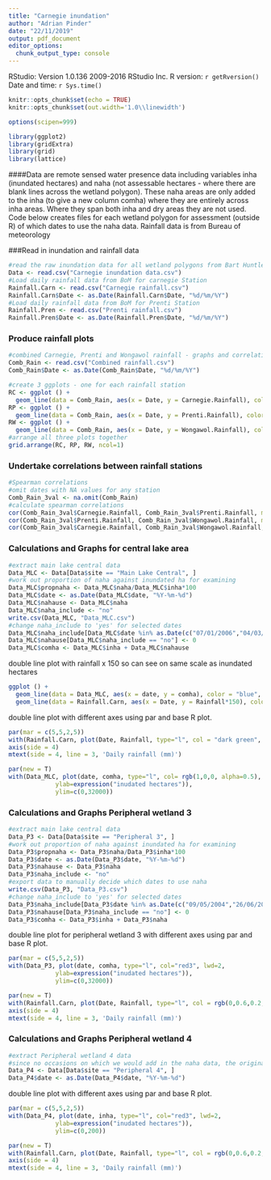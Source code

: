 ```yaml
---
title: "Carnegie inundation"
author: "Adrian Pinder"
date: "22/11/2019"
output: pdf_document
editor_options: 
  chunk_output_type: console
---
```


RStudio: Version 1.0.136 2009-2016 RStudio Inc. R version: `r getRversion()`  
Date and time: `r Sys.time()`

```r
knitr::opts_chunk$set(echo = TRUE)
knitr::opts_chunk$set(out.width='1.0\\linewidth')
```

```r
options(scipen=999)
```

```r
library(ggplot2)
library(gridExtra)
library(grid)
library(lattice)
```

####Data are remote sensed water presence data including variables inha (inundated hectares) and naha (not assessable hectares - where there are blank lines across the wetland polygon). These naha areas are only added to the inha (to give a new column comha) where they are entirely across inha areas. Where they span both inha and dry areas they are not used. Code below creates files for each wetland polygon for assessment (outside R) of which dates to use the naha data. Rainfall data is from Bureau of meteorology

###Read in inundation and rainfall data

```r
#read the raw inundation data for all wetland polygons from Bart Huntley (DBCA Remote Sensing and Spatial Analysis).
Data <- read.csv("Carnegie inundation data.csv")
#Load daily rainfall data from BoM for carnegie Station
Rainfall.Carn <- read.csv("Carnegie rainfall.csv")
Rainfall.Carn$Date <- as.Date(Rainfall.Carn$Date, "%d/%m/%Y")
#Load daily rainfall data from BoM for Prenti Station
Rainfall.Pren <- read.csv("Prenti rainfall.csv")
Rainfall.Pren$Date <- as.Date(Rainfall.Pren$Date, "%d/%m/%Y")
```


### Produce rainfall plots
```r
#combined Carnegie, Prenti and Wongawol rainfall - graphs and correlations
Comb_Rain <- read.csv("Combined rainfall.csv")
Comb_Rain$Date <- as.Date(Comb_Rain$Date, "%d/%m/%Y")

#create 3 ggplots - one for each rainfall station
RC <- ggplot () +
  geom_line(data = Comb_Rain, aes(x = Date, y = Carnegie.Rainfall), color = "blue", size = 0.5) + ylim(0,120) + theme(axis.title.x = element_blank())
RP <- ggplot () +
  geom_line(data = Comb_Rain, aes(x = Date, y = Prenti.Rainfall), color = "red", size = 0.5) + ylim(0,120) + theme(axis.title.x = element_blank())
RW <- ggplot () +
  geom_line(data = Comb_Rain, aes(x = Date, y = Wongawol.Rainfall), color = "green", size = 0.5) + ylim(0,120)
#arrange all three plots together
grid.arrange(RC, RP, RW, ncol=1)
```

### Undertake correlations between rainfall stations
```r
#Spearman correlations
#omit dates with NA values for any station
Comb_Rain_3val <- na.omit(Comb_Rain)
#calculate spearman correlations
cor(Comb_Rain_3val$Carnegie.Rainfall, Comb_Rain_3val$Prenti.Rainfall, method = "spearman")
cor(Comb_Rain_3val$Prenti.Rainfall, Comb_Rain_3val$Wongawol.Rainfall, method = "spearman")
cor(Comb_Rain_3val$Carnegie.Rainfall, Comb_Rain_3val$Wongawol.Rainfall, method = "spearman")
```

### Calculations and Graphs for central lake area
```r
#extract main lake central data
Data_MLC <- Data[Data$site == "Main Lake Central", ]
#work out proportion of naha against inundated ha for examining 
Data_MLC$propnaha <- Data_MLC$naha/Data_MLC$inha*100
Data_MLC$date <- as.Date(Data_MLC$date, "%Y-%m-%d")
Data_MLC$nahause <- Data_MLC$naha
Data_MLC$naha_include <- "no"
write.csv(Data_MLC, "Data_MLC.csv")
#change naha_include to 'yes' for selected dates
Data_MLC$naha_include[Data_MLC$date %in% as.Date(c("07/01/2006","04/03/2009","10/03/2011","26/03/2011","11/04/2011","29/05/2011","14/06/2011","16/07/2011","01/08/2011","17/08/2011","25/08/2011","02/09/2011","18/09/2011","26/09/2011","05/11/2011","13/11/2011","15/03/2013","31/03/2013","16/04/2013","02/03/2014","19/04/2014"), "%d/%m/%Y")] <- "yes"
Data_MLC$nahause[Data_MLC$naha_include == "no"] <- 0
Data_MLC$comha <- Data_MLC$inha + Data_MLC$nahause
```

double line plot with rainfall x 150 so can see on same scale as inundated hectares
```r
ggplot () +
  geom_line(data = Data_MLC, aes(x = date, y = comha), color = "blue", size = 0.5) +
  geom_line(data = Rainfall.Carn, aes(x = Date, y = Rainfall*150), color = "red", size = 1, alpha=0.5)
```

double line plot with different axes using par and base R plot.
```r
par(mar = c(5,5,2,5))
with(Rainfall.Carn, plot(Date, Rainfall, type="l", col = "dark green", axes=F, xlab=NA, ylab=NA, cex=0.8))
axis(side = 4)
mtext(side = 4, line = 3, 'Daily rainfall (mm)')

par(new = T)
with(Data_MLC, plot(date, comha, type="l", col= rgb(1,0,0, alpha=0.5), lwd=2,
             ylab=expression("inudated hectares")),
             ylim=c(0,32000))
```

### Calculations and Graphs Peripheral wetland 3
```r
#extract main lake central data
Data_P3 <- Data[Data$site == "Peripheral 3", ]
#work out proportion of naha against inundated ha for examining 
Data_P3$propnaha <- Data_P3$naha/Data_P3$inha*100
Data_P3$date <- as.Date(Data_P3$date, "%Y-%m-%d")
Data_P3$nahause <- Data_P3$naha
Data_P3$naha_include <- "no"
#export data to manually decide which dates to use naha
write.csv(Data_P3, "Data_P3.csv")
#change naha_include to 'yes' for selected dates
Data_P3$naha_include[Data_P3$date %in% as.Date(c("09/05/2004","26/06/2004","13/08/2004","29/08/2004","30/09/2004","13/04/2006","29/04/2006","15/05/2006","16/06/2006","02/07/2006","18/07/2006","03/08/2006","19/08/2006","20/09/2006","06/10/2006","7/11/2006","23/11/2006","09/12/2006","25/12/2006","10/01/2007","28/11/2008","04/03/2009","20/03/2009","23/05/2009","08/06/2009","12/09/2009","10/03/2011","26/03/2011","11/04/2011","29/05/2011","14/06/2011","16/07/2011","01/08/2011","17/08/2011","02/09/2011","18/09/2011","05/11/2011","23/12/2011","09/02/2012","25/02/2012","12/03/2012","13/04/2012","29/04/2012","16/06/2012","02/07/2012","03/08/2012","19/08/2012","04/09/2012","20/09/2012","07/11/2012","23/11/2012","10/01/2013","26/01/2013","11/02/2013","15/03/2013","31/03/2013","16/04/2013","19/06/2013","05/07/2013","06/08/2013","22/08/2013","23/09/2013","09/10/2013","29/01/2014","02/03/2014","19/04/2014","06/06/2014","24/07/2014","09/08/2014","25/08/2014","26/09/2014","12/10/2014","29/11/2014","31/12/2014","19/01/2016"), "%d/%m/%Y")] <- "yes"
Data_P3$nahause[Data_P3$naha_include == "no"] <- 0
Data_P3$comha <- Data_P3$inha + Data_P3$naha
```

double line plot for peripheral wetland 3 with different axes using par and base R plot.
```r
par(mar = c(5,5,2,5))
with(Data_P3, plot(date, comha, type="l", col="red3", lwd=2,
             ylab=expression("inudated hectares")),
             ylim=c(0,32000))

par(new = T)
with(Rainfall.Carn, plot(Date, Rainfall, type="l", col = rgb(0,0.6,0.2, alpha=0.5), axes=F, xlab=NA, ylab=NA, cex=1.2))
axis(side = 4)
mtext(side = 4, line = 3, 'Daily rainfall (mm)')
```

### Calculations and Graphs Peripheral wetland 4
```r
#extract Peripheral wetland 4 data
#since no occasions on which we would add in the naha data, the original inha data is used
Data_P4 <- Data[Data$site == "Peripheral 4", ]
Data_P4$date <- as.Date(Data_P4$date, "%Y-%m-%d")
```

double line plot with different axes using par and base R plot.
```r
par(mar = c(5,5,2,5))
with(Data_P4, plot(date, inha, type="l", col="red3", lwd=2,
             ylab=expression("inudated hectares")),
             ylim=c(0,200))

par(new = T)
with(Rainfall.Carn, plot(Date, Rainfall, type="l", col = rgb(0,0.6,0.2, alpha=0.5), axes=F, xlab=NA, ylab=NA, cex=1.2))
axis(side = 4)
mtext(side = 4, line = 3, 'Daily rainfall (mm)')
```


